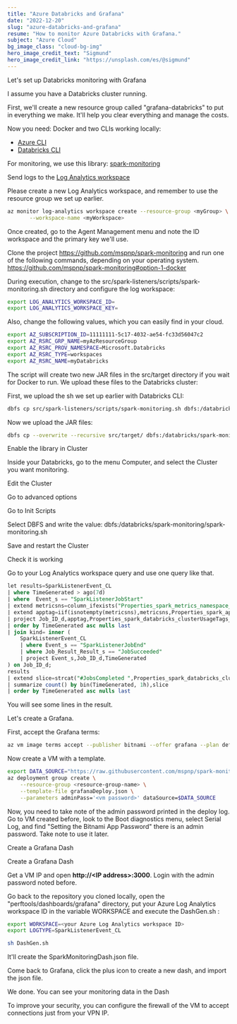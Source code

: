 ```yaml
---
title: "Azure Databricks and Grafana"
date: "2022-12-20"
slug: "azure-databricks-and-grafana"
resume: "How to monitor Azure Databricks with Grafana."
subject: "Azure Cloud"
bg_image_class: "cloud-bg-img"
hero_image_credit_text: "Sigmund"
hero_image_credit_link: "https://unsplash.com/es/@sigmund"
---
```


Let's set up Databricks monitoring with Grafana

I assume you have a Databricks cluster running.

First, we'll create a new resource group called "grafana-databricks" to put in everything we make. It'll help you clear everything and manage the costs.

Now you need: Docker and two CLIs working locally:
- [Azure CLI](https://learn.microsoft.com/pt-br/cli/azure/)
- [Databricks CLI](https://docs.databricks.com/dev-tools/cli/index.html)

For monitoring, we use this library: [spark-monitoring](https://github.com/mspnp/spark-monitoring/blob/main/README.md_)

Send logs to the [Log Analytics workspace](https://learn.microsoft.com/en-us/azure/azure-monitor/logs/quick-create-workspace?tabs=azure-portal)

Please create a new Log Analytics workspace, and remember to use the resource group we set up earlier.

```bash
az monitor log-analytics workspace create --resource-group <myGroup> \
       --workspace-name <myWorkspace>
```

Once created, go to the Agent Management menu and note the ID workspace and the primary key we'll use.

Clone the project https://github.com/mspnp/spark-monitoring and run one of the following commands, depending on your operating system. https://github.com/mspnp/spark-monitoring#option-1-docker

During execution, change to the src/spark-listeners/scripts/spark-monitoring.sh directory and configure the log workspace:

```bash
export LOG_ANALYTICS_WORKSPACE_ID=
export LOG_ANALYTICS_WORKSPACE_KEY=
```

Also, change the following values, which you can easily find in your cloud.

```bash
export AZ_SUBSCRIPTION_ID=11111111-5c17-4032-ae54-fc33d56047c2
export AZ_RSRC_GRP_NAME=myAzResourceGroup
export AZ_RSRC_PROV_NAMESPACE=Microsoft.Databricks
export AZ_RSRC_TYPE=workspaces
export AZ_RSRC_NAME=myDatabricks
```

The script will create two new JAR files in the src/target directory if you wait for Docker to run. We upload these files to the Databricks cluster:

First, we upload the sh we set up earlier with Databricks CLI:

```bash
dbfs cp src/spark-listeners/scripts/spark-monitoring.sh dbfs:/databricks/spark-monitoring/spark-monitoring.sh
```

Now we upload the JAR files:

```bash
dbfs cp --overwrite --recursive src/target/ dbfs:/databricks/spark-monitoring/
```

Enable the library in Cluster

Inside your Databricks, go to the menu Computer, and select the Cluster you want monitoring.

Edit the Cluster

Go to advanced options

Go to Init Scripts

Select DBFS and write the value: dbfs:/databricks/spark-monitoring/spark-monitoring.sh

Save and restart the Cluster

Check it is working

Go to your Log Analytics workspace query and use one query like that.

```sql
let results=SparkListenerEvent_CL
| where TimeGenerated > ago(7d)
| where  Event_s == "SparkListenerJobStart"
| extend metricsns=column_ifexists("Properties_spark_metrics_namespace_s",Properties_spark_app_id_s)
| extend apptag=iif(isnotempty(metricsns),metricsns,Properties_spark_app_id_s)
| project Job_ID_d,apptag,Properties_spark_databricks_clusterUsageTags_clusterName_s,TimeGenerated
| order by TimeGenerated asc nulls last
| join kind= inner (
    SparkListenerEvent_CL
    | where Event_s == "SparkListenerJobEnd"
    | where Job_Result_Result_s == "JobSucceeded"
    | project Event_s,Job_ID_d,TimeGenerated
) on Job_ID_d;
results
| extend slice=strcat("#JobsCompleted ",Properties_spark_databricks_clusterUsageTags_clusterName_s,"-",apptag)
| summarize count() by bin(TimeGenerated, 1h),slice
| order by TimeGenerated asc nulls last
```

You will see some lines in the result.

Let's create a Grafana.

First, accept the Grafana terms:

```bash
az vm image terms accept --publisher bitnami --offer grafana --plan default
```

Now create a VM with a template.

```bash
export DATA_SOURCE="https://raw.githubusercontent.com/mspnp/spark-monitoring/master/perftools/deployment/grafana/AzureDataSource.sh"
az deployment group create \
    --resource-group <resource-group-name> \
    --template-file grafanaDeploy.json \
    --parameters adminPass='<vm password>' dataSource=$DATA_SOURCE
```

Now, you need to take note of the admin password printed in the deploy log. Go to VM created before, look to the Boot diagnostics menu, select Serial Log, and find "Setting the Bitnami App Password" there is an admin password. Take note to use it later.

Create a Grafana Dash

Create a Grafana Dash

Get a VM IP and open **http://\<IP address\>:3000**. Login with the admin password noted before.

Go back to the repository you cloned locally, open the "perftools/dashboards/grafana" directory, put your Azure Log Analytics workspace ID in the variable WORKSPACE and execute the DashGen.sh :

```bash
export WORKSPACE=<your Azure Log Analytics workspace ID>
export LOGTYPE=SparkListenerEvent_CL

sh DashGen.sh
```

It'll create the SparkMonitoringDash.json file.

Come back to Grafana, click the plus icon to create a new dash, and import the json file.

We done. You can see your monitoring data in the Dash

To improve your security, you can configure the firewall of the VM to accept connections just from your VPN IP.